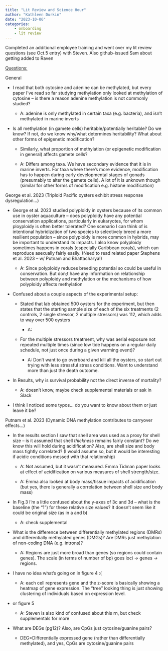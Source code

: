 ```yaml
---
title: "Lit Review and Science Hour"
author: "Kathleen Durkin"
date: "2023-10-06"
categories:
    - onboarding
    - lit review
---
```


Completed an additional employee training and went over my lit review questions (see Oct.5 entry) with Steven. Also github-issued Sam about getting added to Raven

[Questions:]{.underline}

General

-   I read that both cytosine and adenine can be methylated, but every paper I've read so far studying methylation only looked at methylation of cytosine -- is there a reason adenine methylation is not commonly studied?

    -   A: adenine is only methylated in certain taxa (e.g. bacteria), and isn't methylated in marine inverts

-   Is all methylation (in gamete cells) heritable/potentially heritable? Do we know? If not, do we know why/what determines heritability? What about other forms of epigenetic modification?

    -   Similarly, what proportion of methylation (or epigenetic modification in general) affects gamete cells?

    -   A: Differs among taxa. We have secondary evidence that it is in marine inverts. For taxa where there's more evidence, modification has to happen during early developmental stages of gonads (presumably to alter the gamete cells). A lot of it is unknown though (similar for other forms of modification e.g. histone modification)

George et al. 2023 (Triploid Pacific oysters exhibit stress response dysregulation...)

-   George et al. 2023 studied polyploidy in oysters because of its common use in oyster aquaculture -- does polyploidy have any potential conservation applications, particularly in eukaryotes, for whom ployploidy is often better tolerated? One scenario I can think of is intentional hybridization of two species to selectively breed a more resilient population -- since polyploidy is more common in hybrids, may be important to understand its impacts. I also know polyploidy sometimes happens in corals (especially Caribbean corals), which can reproduce asexually fairly easily. (Need to read related paper Stephens et al. 2023 -- w/ Putnam and Bhattacharya!)

    -   A: Since polyploidy reduces breeding potential so could be useful in conservation. But don;t have any information on relationship between polyploidy and methylation or the mechanisms of how polyploidy affects methylation

-   Confused about a couple aspects of the experimental setup:

    -   Stated that lab obtained 500 oysters for the experiment, but then states that the starting sample size of each of the six treatments (2 controls, 2 single stressor, 2 multiple stressors) was 112, which adds to way over 500 oysters

        -   A:

    -   For the multiple stressors treatment, why was aerial exposure not repeated multiple times (since low tide happens on a regular daily schedule, not just once during a given warming event)?

        -   A: Don't want to go overboard and kill all the oysters, so start out trying with less stressful stress conditions. Want to understand more than just the death outcome.

-   In Results, why is survival probability not the direct inverse of mortality?

    -   A: doesn't know, maybe check supplemental materials or ask in Slack

-   I think I noticed some typos... do you want to know about them or just leave it be?

Putnam et al. 2023 (Dynamic DNA methylation contributes to carryover effects...)

-   In the results section I saw that shell area was used as a proxy for shell size -- is it assumed that shell *thickness* remains fairly constant? Do we know this will hold during acidification? Also, are shell size and body mass tightly correlated? (I would assume so, but it would be interesting if acidic conditions messed with that relationship)

    -   A: Not assumed, but it wasn't measured. Emma Tidman paper looks at effect of acidification on various measures of shell strength/size.

    -   A: Emma also looked at body mass/tissue impacts of acidification (but yes, there is generally a correlation between shell size and body mass)

-   In Fig.3 I'm a little confused about the y-axes of 3c and 3d -- what is the baseline (the "1") for these relative size values? It doesn't seem like it could be original size (as in a and b)

    -   A: check supplemental

-   What is the difference between differentially methylated regions (DMRs) and differentially methylated genes (DMGs)? Are DMRs just methylation of non-coding DNA (e.g. introns)?

    -   A: Regions are just more broad than genes (so regions could contain genes). The scale (in terms of number of bp) goes loci -\> genes -\> regions.

-   I have no idea what's going on in figure 4 :(

    -   A: each cell represents gene and the z-score is basically showing a heatmap of gene expression. The "tree" looking thing is just showing clustering of individuals based on expression level.

-   or figure 5

    -   A: Steven is also kind of confused about this rn, but check supplementals for more

-   What are DEGs (pg12)? Also, are CpGs just cytosine/guanine pairs?

    -   DEG=Differentially expressed gene (rather than differentially methylated), and yes, CpGs are cytosine/guanine pairs
